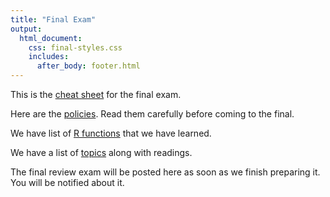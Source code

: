 ```yaml
---
title: "Final Exam"
output: 
  html_document:
    css: final-styles.css 
    includes:
      after_body: footer.html
---
```


This is the [cheat sheet](cheatsheet.pdf) for the final exam.

Here are the [policies](policies.pdf). Read them carefully before coming to the final.

We have list of [R functions](https://docs.google.com/document/d/1fz1kIeCgRTXfJWT68u9RgX8-fSyC12mGx8OEcNitNm8/edit?usp=sharing) that we have learned.

We have a list of [topics](https://docs.google.com/spreadsheets/d/11iE0fJAD_nG5_sa04kcpMZSZvUkKhvemgGvD_-q0w_s/edit?usp=sharing) along with readings. 

The final review exam will be posted here as soon as we finish preparing it. You will be notified about it. 


<br>
<br>
<br>
